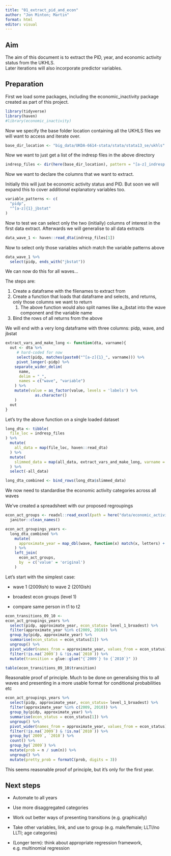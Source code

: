 ```yaml
---
title: "01_extract_pid_and_econ"
author: "Jon Minton; Martin"
format: html
editor: visual
---
```


## Aim

The aim of this document is to extract the PID, year, and economic activity status from the UKHLS. \
Later iterations will also incorporate predictor variables.

## Preparation 

First we load some packages, including the economic_inactivity package created as part of this project.

```r
library(tidyverse)
library(haven)
#library(economic_inactivity)
```

Now we specify the base folder location containing all the UKHLS files we will want to access and iterate over.

```r
base_dir_location <- "big_data/UKDA-6614-stata/stata/stata13_se/ukhls"
```

Now we want to just get a list of the indresp files in the above directory

```r
indresp_files <- dir(here(base_dir_location), pattern = "[a-z]_indresp.dta", full.names = TRUE)
```

Now we want to declare the columns that we want to extract.

Initially this will just be economic activity status and PID. But soon we will expand this to cover additional explanatory variables too.

```r
variable_patterns <- c(
  "pidp",
  "^[a-z]{1}_jbstat"
)

```

Now to test we can select only the two (initially) columns of interest in the first data extract. Afterwards we will generalise to all data extracts

```r
data_wave_1 <- haven::read_dta(indresp_files[1])

```

Now to select only those variables which match the variable patterns above

```r
data_wave_1 %>% 
  select(pidp, ends_with("jbstat"))
```

We can now do this for all waves...

The steps are:

1.  Create a dataframe with the filenames to extract from
2.  Create a function that loads that dataframe and selects, and returns, only those columns we want to return
    1.  The above function would also split names like a_jbstat into the wave component and the variable name
3.  Bind the rows of all returns from the above

We will end with a very long dataframe with three columns: pidp, wave, and jbstat

```r
extract_vars_and_make_long <- function(dta, varname){
  out <- dta %>% 
     # hard-coded for now
     select(pidp, matches(paste0("^[a-z]{1}_", varname))) %>% 
     pivot_longer(-pidp) %>% 
    separate_wider_delim(
      name, 
      delim = "_", 
      names = c("wave", "variable")
    ) %>%
    mutate(value = as_factor(value, levels = 'labels') %>% 
             as.character()
    )
  out
}


```

Let's try the above function on a single loaded dataset

```r
long_dta <- tibble(
  file_loc = indresp_files
) %>% 
  mutate(
    all_data = map(file_loc, haven::read_dta)
  ) %>% 
  mutate(
    slimmed_data = map(all_data, extract_vars_and_make_long, varname = "jbstat")
  ) %>% 
  select(-all_data)

long_dta_combined <- bind_rows(long_dta$slimmed_data)

```

We now need to standardise the economic activity categories across all waves

We've created a spreadsheet with our proposed regroupings

```r
econ_act_groups <- readxl::read_excel(path = here("data/economic_activities_categories.xlsx"), sheet = 'categories') %>% 
  janitor::clean_names()

```

```r
econ_act_groupings_years <- 
  long_dta_combined %>% 
    mutate(
      approximate_year = map_dbl(wave, function(x) match(x, letters) + 2008)
    ) %>% 
    left_join(
      econ_act_groups,
      by  = c('value' = 'original')
    )
```

Let's start with the simplest case:

-   wave 1 (2009ish) to wave 2 (2010ish)

-   broadest econ groups (level 1)

-   compare same person in t1 to t2

```r
econ_transitions_09_10 <- 
econ_act_groupings_years %>% 
  select(pidp, approximate_year, econ_status= level_1_broadest) %>% 
  filter(approximate_year %in% c(2009, 2010)) %>% 
  group_by(pidp, approximate_year) %>% 
  summarise(econ_status = econ_status[1]) %>% 
  ungroup() %>% 
  pivot_wider(names_from = approximate_year, values_from = econ_status) %>% 
  filter(!is.na(`2009`) & !is.na(`2010`)) %>% 
  mutate(transition = glue::glue("{`2009`} to {`2010`}" )) 
```

```r
table(econ_transitions_09_10$transition)
```

Reasonable proof of principle. Much to be done on generalising this to all waves and presenting in a more usable format for conditional probabilities etc

```r
econ_act_groupings_years %>% 
  select(pidp, approximate_year, econ_status= level_1_broadest) %>% 
  filter(approximate_year %in% c(2009, 2010)) %>% 
  group_by(pidp, approximate_year) %>% 
  summarise(econ_status = econ_status[1]) %>% 
  ungroup() %>% 
  pivot_wider(names_from = approximate_year, values_from = econ_status) %>% 
  filter(!is.na(`2009`) & !is.na(`2010`)) %>% 
  group_by(`2009`, `2010`) %>% 
  count() %>% 
  group_by(`2009`) %>% 
  mutate(prob = n / sum(n)) %>% 
  ungroup() %>% 
  mutate(pretty_prob = formatC(prob, digits = 3))

```

This seems reasonable proof of principle, but it's only for the first year.

## Next steps

-   Automate to all years

-   Use more disaggregated categories

-   Work out better ways of presenting transitions (e.g. graphically)

-   Take other variables, link, and use to group (e.g. male/female; LLTI/no LLTI; age categories)

-   (Longer term): think about appropriate regression framework, e.g. multinomial regression
